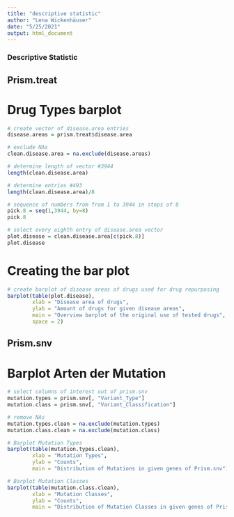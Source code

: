 ```yaml
---
title: "descriptive statistic"
author: "Lena Wickenhäuser"
date: "5/25/2021"
output: html_document
---
```

### Descriptive Statistic

## Prism.treat
# Drug Types barplot

```r
# create vector of disease.area entries
disease.areas = prism.treat$disease.area

# exclude NAs
clean.disease.area = na.exclude(disease.areas)

# determine length of vector #3944
length(clean.disease.area)

# determine entries #493
length(clean.disease.area)/8

# sequence of numbers from from 1 to 3944 in steps of 8
pick.8 = seq(1,3944, by=8)
pick.8

# select every eighth entry of disease.area vector
plot.disease = clean.disease.area[c(pick.8)]
plot.disease
```

# Creating the bar plot
```r
# create barplot of disease areas of drugs used for drug repurposing
barplot(table(plot.disease),
        xlab = "Disease area of drugs",
        ylab = "Amount of drugs for given disease areas",
        main = "Overview barplot of the original use of tested drugs",
        space = 2)
```

## Prism.snv
# Barplot Arten der Mutation
```r
# select columns of interest out of prism.snv
mutation.types = prism.snv[, "Variant_Type"]
mutation.class = prism.snv[, "Variant_Classification"]

# remove NAs
mutation.types.clean = na.exclude(mutation.types)
mutation.class.clean = na.exclude(mutation.class)

# Barplot Mutation Types
barplot(table(mutation.types.clean),
        xlab = "Mutation Types",
        ylab = "Counts",
        main = "Distribution of Mutations in given genes of Prism.snv")

# Barplot Mutation Classes
barplot(table(mutation.class.clean),
        xlab = "Mutation Classes",
        ylab = "Counts",
        main = "Distribution of Mutation Classes in given genes of Prism.snv")
```

